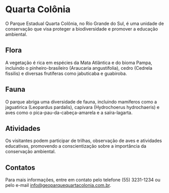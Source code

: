 # Quarta Colônia

O Parque Estadual Quarta Colônia, no Rio Grande do Sul, é uma unidade de conservação que visa proteger a biodiversidade e promover a educação ambiental.

## Flora

A vegetação é rica em espécies da Mata Atlântica e do bioma Pampa, incluindo o pinheiro-brasileiro (Araucaria angustifolia), cedro (Cedrela fissilis) e diversas frutíferas como jabuticaba e guabiroba.

## Fauna

O parque abriga uma diversidade de fauna, incluindo mamíferos como a jaguatirica (Leopardus pardalis), capivara (Hydrochoerus hydrochaeris) e aves como o pica-pau-da-cabeça-amarela e a saíra-lagarta.

## Atividades

Os visitantes podem participar de trilhas, observação de aves e atividades educativas, promovendo a conscientização sobre a importância da conservação ambiental.

## Contatos

Para mais informações, entre em contato pelo telefone (55) 3231-1234 ou pelo e-mail info@geoparquequartacolonia.com.br.